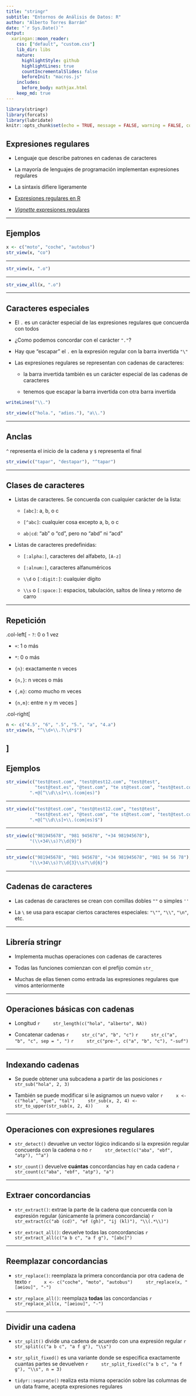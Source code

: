 ```yaml
---
title: "stringr"
subtitle: "Entornos de Análisis de Datos: R"
author: "Alberto Torres Barrán"
date: "`r Sys.Date()`"
output:
  xaringan::moon_reader:
    css: ["default", "custom.css"]
    lib_dir: libs
    nature:
      highlightStyle: github
      highlightLines: true
      countIncrementalSlides: false
      beforeInit: "macros.js"
    includes:
      before_body: mathjax.html
    keep_md: true
---
```


```r
library(stringr)
library(forcats)
library(lubridate)
knitr::opts_chunk$set(echo = TRUE, message = FALSE, warning = FALSE, collapse = TRUE)
```

## Expresiones regulares

- Lenguaje que describe patrones en cadenas de caracteres

- La mayoría de lenguajes de programación implementan expresiones regulares

- La sintaxis difiere ligeramente

- [Expresiones regulares en R](https://stat.ethz.ch/R-manual/R-devel/library/base/html/regex.html)

- [*Vignette* expresiones regulares](https://cran.r-project.org/web/packages/stringr/vignettes/regular-expressions.html)

---

## Ejemplos

```r
x <- c("moto", "coche", "autobus")
str_view(x, "co")
```

---

```r
str_view(x, ".o")
```

---

```r
str_view_all(x, ".o")
```

---

## Caracteres especiales

- El `.` es un carácter especial de las expresiones regulares que concuerda con todos

- ¿Como podemos concordar con el carácter `"."`?

- Hay que "escapar" el `.` en la expresión regular con la barra invertida `"\"`

- Las expresiones regulares se representan con cadenas de caracteres:

  * la barra invertida también es un carácter especial de las cadenas de caracteres
  
  * tenemos que escapar la barra invertida con otra barra invertida

```r
writeLines("\\.")
```

```r
str_view(c("hola.", "adios."), "a\\.")
```

<!-- 

```r
writeLines("\\\\")
```

```r
str_view("carpeta\\fichero", "\\\\")
```
-->

---

## Anclas

`^` representa el inicio de la cadena y `$` representa el final

```r
str_view(c("tapar", "destapar"), "^tapar")
```

---

## Clases de caracteres

* Listas de caracteres. Se concuerda con cualquier carácter de la lista:

  - `[abc]`: a, b, o c

  - `[^abc]`: cualquier cosa excepto a, b, o c

  - `ab|cd`: "ab" o "cd", pero no "abd" ni "acd"


* Listas de caracteres predefinidas:

  - `[:alpha:]`, caracteres del alfabeto, `[A-z]`
  
  - `[:alnum:]`, caracteres alfanuméricos
  
  - `\\d` o `[:digit:]`: cualquier dígito

  - `\\s` o `[:space:]`: espacios, tabulación, saltos de línea y retorno de carro

---

## Repetición

.col-left[
- `?`: 0 o 1 vez

- `+`: 1 o más

- `*`: 0 o más

- `{n}`: exactamente n veces

- `{n,}`: n veces o más

- `{,m}`: como mucho m veces

- `{n,m}`: entre n y m veces
]

.col-right[
```r
n <- c("4.5", "6", ".5", "5.", "a", "4.a")
str_view(n, "^\\d+\\.?\\d*$")
```
]
---

## Ejemplos

```r
str_view(c("test@test.com", "test@test12.com", "test@test", 
           "test@test.es", "@test.com", "te st@test.com", "test@test.com hola"),
         ".+@[^\\d\\s]+\\.(com|es)")
```

---

```r
str_view(c("test@test.com", "test@test12.com", "test@test", 
           "test@test.es", "@test.com", "te st@test.com", "test@test.com hola"),
         ".+@[^\\d\\s]+\\.(com|es)$")
```

---

```r
str_view(c("981945678", "981 945678", "+34 981945678"),
         "(\\+34\\s)?\\d{9}")
```

---

```r
str_view(c("981945678", "981 945678", "+34 981945678", "981 94 56 78"),
         "(\\+34\\s)?\\d{3}\\s?\\d{6}")
```

---

## Cadenas de caracteres

- Las cadenas de caracteres se crean con comillas dobles `""` o simples `''`

- La `\` se usa para escapar ciertos caracteres especiales: `"\""`, `"\\"`, `"\n"`, etc.

---

## Librería stringr

- Implementa muchas operaciones con cadenas de caracteres

- Todas las funciones comienzan con el prefijo común `str_`

- Muchas de ellas tienen como entrada las expresiones regulares que vimos anteriormente

---

## Operaciones básicas con cadenas

- Longitud
    ```r
    str_length(c("hola", "alberto", NA))
    ```

- Concatenar cadenas
    ```r
    str_c("a", "b", "c")
    ```
    ```r
    str_c("a", "b", "c", sep = ", ")
    ```
    ```r
    str_c("pre-", c("a", "b", "c"), "-suf")
    ```

---

## Indexando cadenas

- Se puede obtener una subcadena a partir de las posiciones
    ```r
    str_sub("hola", 2, 3)
    ```

- También se puede modificar si le asignamos un nuevo valor
    ```r
    x <- c("hola", "que", "tal")
    str_sub(x, 2, 4) <- str_to_upper(str_sub(x, 2, 4))
    x
    ```

---

## Operaciones con expresiones regulares

- `str_detect()` devuelve un vector lógico indicando si la expresión regular concuerda con la cadena o no
    ```r
    str_detect(c("aba", "ebf", "atp"), "^a")
    ```

- `str_count()` devuelve **cuántas** concordancias hay en cada cadena
    ```r
    str_count(c("aba", "ebf", "atp"), "a")
    ```

---

## Extraer concordancias

- `str_extract()`: extrae la parte de la cadena que concuerda con la expresión regular (únicamente la primera concordancia)
    ```r
    str_extract(c("ab (cd)", "ef (gh)", "ij (kl)"), "\\(.*\\)")
    ```

- `str_extract_all()`: devuelve todas las concordancias
    ```r
    str_extract_all(c("a b c", "a f g"), "[abc]")
    ```

---

## Reemplazar concordancias

- `str_replace()`: reemplaza la primera concordancia por otra cadena de texto
    ```r
    x <- c("coche", "moto", "autobus")
    str_replace(x, "[aeiou]", "-")
    ```

- `str_replace_all()`: reemplaza **todas** las concordancias
    ```r
    str_replace_all(x, "[aeiou]", "-")
    ```

---

## Dividir una cadena

- `str_split()` divide una cadena de acuerdo con una expresión regular
    ```r
    str_split(c("a b c", "a f g"), "\\s")
    ```

- `str_split_fixed()` es una variante donde se especifica exactamente cuantas partes se devuelven
    ```r
    str_split_fixed(c("a b c", "a f g"), "\\s", n = 3)
    ```

- `tidyr::separate()` realiza esta misma operación sobre las columnas de un data frame, acepta expresiones regulares